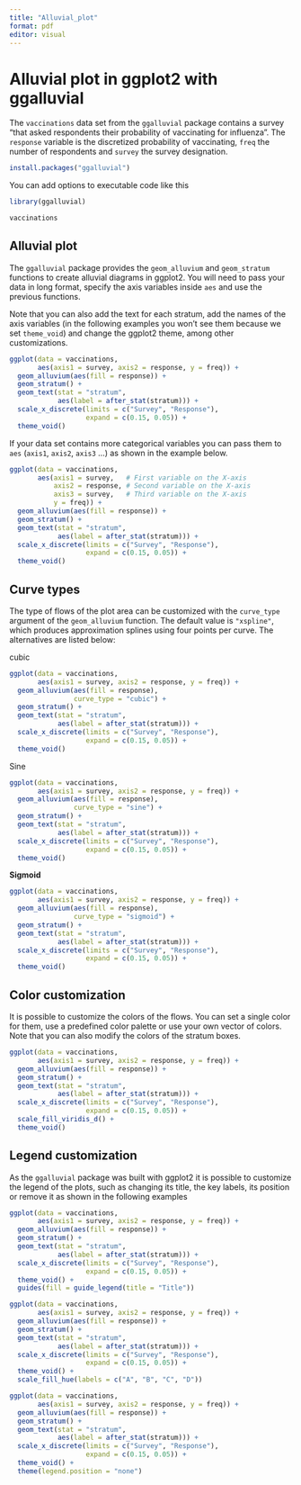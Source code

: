 ```yaml
---
title: "Alluvial_plot"
format: pdf
editor: visual
---
```


# **Alluvial plot in ggplot2 with ggalluvial**

The `vaccinations` data set from the `ggalluvial` package contains a survey "that asked respondents their probability of vaccinating for influenza". The `response` variable is the discretized probability of vaccinating, `freq` the number of respondents and `survey` the survey designation.

```r
install.packages("ggalluvial")
```

You can add options to executable code like this

```r
library(ggalluvial)

vaccinations
```

## **Alluvial plot**

The `ggalluvial` package provides the `geom_alluvium` and `geom_stratum` functions to create alluvial diagrams in ggplot2. You will need to pass your data in long format, specify the axis variables inside `aes` and use the previous functions.

Note that you can also add the text for each stratum, add the names of the axis variables (in the following examples you won't see them because we set `theme_void`) and change the ggplot2 theme, among other customizations.

```r
ggplot(data = vaccinations,
       aes(axis1 = survey, axis2 = response, y = freq)) +
  geom_alluvium(aes(fill = response)) +
  geom_stratum() +
  geom_text(stat = "stratum",
            aes(label = after_stat(stratum))) +
  scale_x_discrete(limits = c("Survey", "Response"),
                   expand = c(0.15, 0.05)) +
  theme_void()
```

If your data set contains more categorical variables you can pass them to `aes` (`axis1`, `axis2`, `axis3` ...) as shown in the example below.

```r
ggplot(data = vaccinations,
       aes(axis1 = survey,   # First variable on the X-axis
           axis2 = response, # Second variable on the X-axis
           axis3 = survey,   # Third variable on the X-axis
           y = freq)) +
  geom_alluvium(aes(fill = response)) +
  geom_stratum() +
  geom_text(stat = "stratum",
            aes(label = after_stat(stratum))) +
  scale_x_discrete(limits = c("Survey", "Response"),
                   expand = c(0.15, 0.05)) +
  theme_void()
```

## **Curve types**

The type of flows of the plot area can be customized with the `curve_type` argument of the `geom_alluvium` function. The default value is `"xspline"`, which produces approximation splines using four points per curve. The alternatives are listed below:

cubic

```r
ggplot(data = vaccinations,
       aes(axis1 = survey, axis2 = response, y = freq)) +
  geom_alluvium(aes(fill = response),
                curve_type = "cubic") +
  geom_stratum() +
  geom_text(stat = "stratum",
            aes(label = after_stat(stratum))) +
  scale_x_discrete(limits = c("Survey", "Response"),
                   expand = c(0.15, 0.05)) +
  theme_void()
```

Sine

```r
ggplot(data = vaccinations,
       aes(axis1 = survey, axis2 = response, y = freq)) +
  geom_alluvium(aes(fill = response),
                curve_type = "sine") +
  geom_stratum() +
  geom_text(stat = "stratum",
            aes(label = after_stat(stratum))) +
  scale_x_discrete(limits = c("Survey", "Response"),
                   expand = c(0.15, 0.05)) +
  theme_void()
```

**Sigmoid**

```r
ggplot(data = vaccinations,
       aes(axis1 = survey, axis2 = response, y = freq)) +
  geom_alluvium(aes(fill = response),
                curve_type = "sigmoid") +
  geom_stratum() +
  geom_text(stat = "stratum",
            aes(label = after_stat(stratum))) +
  scale_x_discrete(limits = c("Survey", "Response"),
                   expand = c(0.15, 0.05)) +
  theme_void()
```

## **Color customization**

It is possible to customize the colors of the flows. You can set a single color for them, use a predefined color palette or use your own vector of colors. Note that you can also modify the colors of the stratum boxes.

```r
ggplot(data = vaccinations,
       aes(axis1 = survey, axis2 = response, y = freq)) +
  geom_alluvium(aes(fill = response)) +
  geom_stratum() +
  geom_text(stat = "stratum",
            aes(label = after_stat(stratum))) +
  scale_x_discrete(limits = c("Survey", "Response"),
                   expand = c(0.15, 0.05)) +
  scale_fill_viridis_d() +
  theme_void()
```

## **Legend customization**

As the `ggalluvial` package was built with ggplot2 it is possible to customize the legend of the plots, such as changing its title, the key labels, its position or remove it as shown in the following examples

```r
ggplot(data = vaccinations,
       aes(axis1 = survey, axis2 = response, y = freq)) +
  geom_alluvium(aes(fill = response)) +
  geom_stratum() +
  geom_text(stat = "stratum",
            aes(label = after_stat(stratum))) +
  scale_x_discrete(limits = c("Survey", "Response"),
                   expand = c(0.15, 0.05)) +
  theme_void() +
  guides(fill = guide_legend(title = "Title"))
```

```r
ggplot(data = vaccinations,
       aes(axis1 = survey, axis2 = response, y = freq)) +
  geom_alluvium(aes(fill = response)) +
  geom_stratum() +
  geom_text(stat = "stratum",
            aes(label = after_stat(stratum))) +
  scale_x_discrete(limits = c("Survey", "Response"),
                   expand = c(0.15, 0.05)) +
  theme_void() +
  scale_fill_hue(labels = c("A", "B", "C", "D"))
```

```r
ggplot(data = vaccinations,
       aes(axis1 = survey, axis2 = response, y = freq)) +
  geom_alluvium(aes(fill = response)) +
  geom_stratum() +
  geom_text(stat = "stratum",
            aes(label = after_stat(stratum))) +
  scale_x_discrete(limits = c("Survey", "Response"),
                   expand = c(0.15, 0.05)) +
  theme_void() + 
  theme(legend.position = "none")
```
